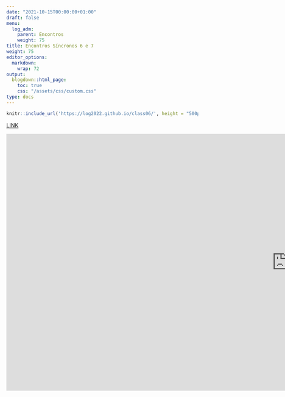 ---
date: "2021-10-15T00:00:00+01:00"
draft: false
menu:
  log_adm:
    parent: Encontros
    weight: 75
title: Encontros Síncronos 6 e 7
weight: 75
editor_options: 
  markdown: 
    wrap: 72
output: 
  blogdown::html_page:
    toc: true
    css: "/assets/css/custom.css"
type: docs
---

```{r echo=FALSE, message=FALSE, warning=FALSE}
knitr::include_url('https://log2022.github.io/class06/', height = "500px")
```

[LINK](https://log2022.github.io/class06/)


<iframe width="1475" height="675" src="https://www.youtube.com/embed/vm-0lCvQgrM" title="YouTube video player" frameborder="0" allow="accelerometer; autoplay; clipboard-write; encrypted-media; gyroscope; picture-in-picture" allowfullscreen></iframe>

